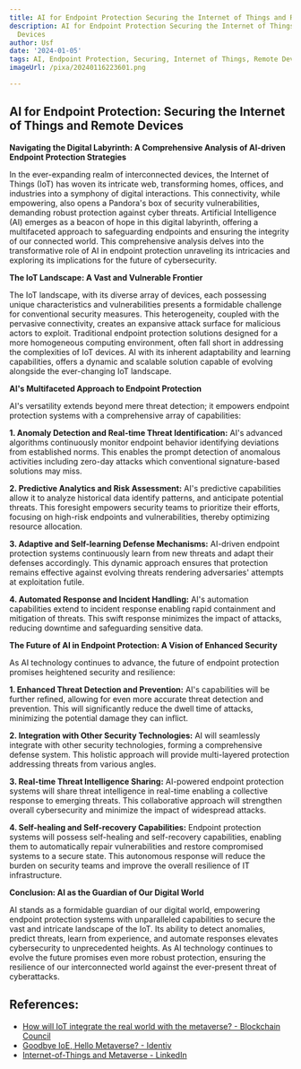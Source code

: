 ```yaml
---
title: AI for Endpoint Protection Securing the Internet of Things and Remote Devices
description: AI for Endpoint Protection Securing the Internet of Things and Remote
  Devices
author: Usf
date: '2024-01-05'
tags: AI, Endpoint Protection, Securing, Internet of Things, Remote Devices
imageUrl: /pixa/20240116223601.png

---
```

## AI for Endpoint  Protection: Securing the Internet of  Things and Remote Devices

**Navigating the Digital Labyrinth: A Comprehensive Analysis of AI-driven  Endpoint  Protection  Strategies**

In the ever-expanding realm of interconnected devices, the Internet of  Things (IoT) has woven its intricate web, transforming homes, offices,  and industries into a symphony of digital interactions. This  connectivity, while empowering, also opens a Pandora's box of security vulnerabilities, demanding robust protection against  cyber threats. Artificial Intelligence (AI) emerges as a beacon of hope in this digital labyrinth, offering a multifaceted approach to safeguarding endpoints and ensuring the integrity of our connected world. This comprehensive analysis delves into the transformative  role of  AI  in endpoint protection unraveling its intricacies and exploring its implications for the future of cybersecurity.

**The IoT Landscape: A Vast and Vulnerable Frontier**

The IoT landscape, with  its diverse array of  devices, each possessing unique characteristics and vulnerabilities presents a formidable challenge for conventional security  measures. This heterogeneity, coupled with the pervasive connectivity, creates an expansive attack surface for malicious actors to exploit. Traditional endpoint protection solutions designed for a more homogeneous computing environment, often fall short in addressing the complexities of IoT devices. AI with its inherent adaptability and learning  capabilities, offers a dynamic and scalable  solution capable of evolving alongside the ever-changing IoT  landscape.

**AI's Multifaceted Approach to Endpoint Protection**

AI's versatility  extends beyond mere threat detection; it  empowers endpoint protection systems with a comprehensive array of capabilities:

**1. Anomaly Detection and Real-time Threat Identification:** AI's advanced algorithms continuously monitor endpoint  behavior identifying deviations from established norms. This enables the prompt detection of anomalous activities including  zero-day attacks which  conventional signature-based  solutions may miss.

**2.  Predictive Analytics and Risk Assessment:** AI's predictive capabilities  allow it to  analyze historical data identify patterns, and anticipate potential threats. This foresight empowers security teams to prioritize their efforts, focusing on high-risk endpoints and vulnerabilities, thereby optimizing resource allocation.

**3. Adaptive and Self-learning Defense Mechanisms:** AI-driven endpoint  protection systems  continuously learn from new threats and adapt their defenses accordingly. This dynamic  approach ensures that protection remains effective against evolving threats rendering adversaries'  attempts at exploitation futile.

**4. Automated Response and Incident Handling:**  AI's automation capabilities extend to incident response enabling  rapid containment and mitigation of threats. This swift response minimizes the impact of attacks, reducing downtime and safeguarding sensitive data.

**The Future of AI in  Endpoint  Protection: A Vision of Enhanced Security**

As AI technology continues to  advance, the future  of endpoint protection promises heightened  security and resilience:

**1. Enhanced Threat Detection and Prevention:** AI's capabilities will be further refined, allowing for even more accurate threat detection and prevention. This will  significantly reduce the dwell time of attacks, minimizing  the potential damage they can inflict.

**2. Integration with Other Security Technologies:** AI  will seamlessly integrate  with other security technologies, forming a comprehensive defense system. This holistic approach will provide multi-layered protection  addressing threats from various angles.

**3. Real-time Threat Intelligence Sharing:** AI-powered  endpoint protection systems will share threat intelligence in real-time enabling a  collective  response  to  emerging threats. This collaborative  approach will strengthen overall cybersecurity  and minimize the impact of  widespread attacks.

**4. Self-healing and Self-recovery Capabilities:** Endpoint protection systems will possess self-healing and self-recovery capabilities, enabling them to automatically repair vulnerabilities and restore compromised systems  to a secure state. This autonomous response  will reduce the burden on security teams and improve  the overall resilience of IT infrastructure.

**Conclusion: AI as the Guardian of Our  Digital World**

AI stands as a  formidable guardian of our digital world, empowering  endpoint protection systems with unparalleled capabilities to secure the vast and intricate landscape of the IoT. Its  ability to detect anomalies, predict threats, learn from experience, and automate responses elevates cybersecurity to unprecedented heights. As AI technology continues to  evolve the future promises even more robust protection, ensuring the resilience of our interconnected  world against  the  ever-present threat of cyberattacks.

## References:
- [How will IoT integrate the real world with the metaverse? - Blockchain Council](https://www.blockchain-council.org/metaverse/how-will-iot-integrate-the-real-world-with-the-metaverse/)
- [Goodbye IoE, Hello Metaverse? - Identiv](https://www.identiv.com/resources/blog/goodbye-ioe-hello-metaverse)
- [Internet-of-Things and Metaverse - LinkedIn](https://www.linkedin.com/pulse/internet-of-things-metaverse-dr-rameez-asif)
